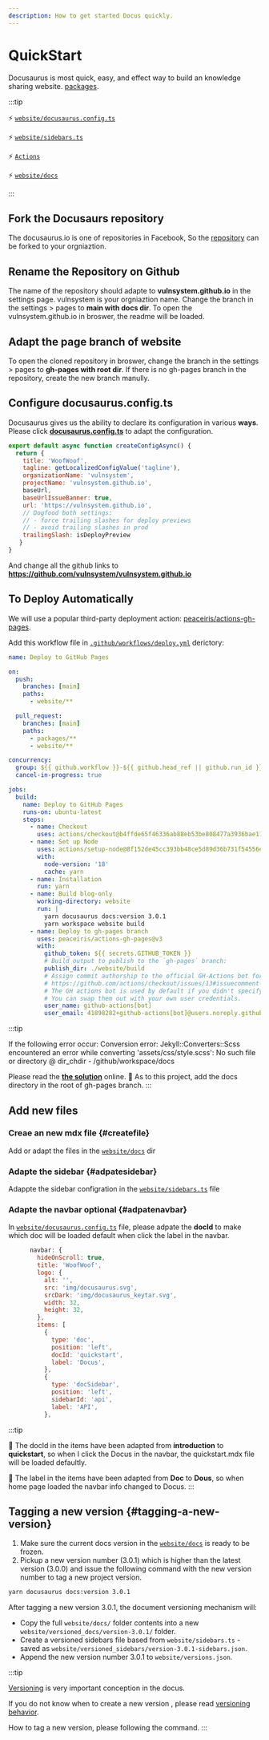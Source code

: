 ```yaml
---
description: How to get started Docus quickly.
---
```


# QuickStart

Docusaurus is most quick, easy, and effect way to build an knowledge sharing website. [packages](https://github.com/facebook/docusaurus/).

:::tip

⚡️ [`website/docusaurus.config.ts`](https://github.com/vulnsystem/vulnsystem.github.io/edit/main/website/docusaurus.config.ts)

⚡️ [`website/sidebars.ts`](https://github.com/vulnsystem/vulnsystem.github.io/edit/main/website/sidebars.ts)

⚡️ [`Actions`](https://github.com/vulnsystem/vulnsystem.github.io/actions)

⚡️ [`website/docs`](https://github.com/vulnsystem/vulnsystem.github.io/tree/main/website/docs)

:::

## Fork the Docusaurs repository 
The docusaurus.io is one of repositories in Facebook, So the [repository](https://github.com/facebook/docusaurus) can be forked to your orgniaztion.

## Rename the Repository on Github
The name of the repository should adapte to **vulnsystem.github.io** in the settings page. vulnsystem is your orgniaztion name.
Change the branch in the settings > pages to **main with docs dir**. To open the vulnsystem.github.io in broswer, the readme will be loaded.

## Adapt the page branch of website
To open the cloned repository in broswer, change the branch in the settings > pages to **gh-pages with root dir**.
If there is no gh-pages branch in the repository, create the new branch manully.

## Configure docusaurus.config.ts
Docusaurus gives us the ability to declare its configuration in various **ways**.  Please click **[docusaurus.config.ts](https://github.com/vulnsystem/vulnsystem.github.io/blob/main/website/docusaurus.config.ts)** to adapt the configuration. 

```js title="docusaurus.config.ts"
export default async function createConfigAsync() {
  return {
    title: 'WoofWoof',
    tagline: getLocalizedConfigValue('tagline'),
    organizationName: 'vulnsystem',
    projectName: 'vulnsystem.github.io',
    baseUrl,
    baseUrlIssueBanner: true,
    url: 'https://vulnsystem.github.io',
    // Dogfood both settings:
    // - force trailing slashes for deploy previews
    // - avoid trailing slashes in prod
    trailingSlash: isDeployPreview
   }
}
```

And change all the github links to **https://github.com/vulnsystem/vulnsystem.github.io**

## To Deploy Automatically
We will use a popular third-party deployment action: [peaceiris/actions-gh-pages](https://github.com/peaceiris/actions-gh-pages#%EF%B8%8F-docusaurus).

Add this workflow file in [`.github/workflows/deploy.yml`](https://github.com/vulnsystem/vulnsystem.github.io/blob/main/.github/workflows/deploy.yml) derictory:

```yml title=".github/workflows/deploy.yml"
name: Deploy to GitHub Pages

on:
  push:
    branches: [main]
    paths: 
      - website/**

  pull_request:
    branches: [main]
    paths: 
      - packages/**
      - website/**

concurrency:
  group: ${{ github.workflow }}-${{ github.head_ref || github.run_id }}
  cancel-in-progress: true

jobs:
  build:
    name: Deploy to GitHub Pages
    runs-on: ubuntu-latest
    steps:
      - name: Checkout
        uses: actions/checkout@b4ffde65f46336ab88eb53be808477a3936bae11 # v4.1.1
      - name: Set up Node
        uses: actions/setup-node@8f152de45cc393bb48ce5d89d36b731f54556e65 # v4.0.0
        with:
          node-version: '18'
          cache: yarn
      - name: Installation
        run: yarn
      - name: Build blog-only
        working-directory: website
        run: |
          yarn docusaurus docs:version 3.0.1
          yarn workspace website build
      - name: Deploy to gh-pages branch
        uses: peaceiris/actions-gh-pages@v3
        with:
          github_token: ${{ secrets.GITHUB_TOKEN }}
          # Build output to publish to the `gh-pages` branch:
          publish_dir: ./website/build
          # Assign commit authorship to the official GH-Actions bot for deploys to `gh-pages` branch:
          # https://github.com/actions/checkout/issues/13#issuecomment-724415212
          # The GH actions bot is used by default if you didn't specify the two fields.
          # You can swap them out with your own user credentials.
          user_name: github-actions[bot]
          user_email: 41898282+github-actions[bot]@users.noreply.github.com
```

:::tip

If the following error occur:
Conversion error: Jekyll::Converters::Scss encountered an error while converting 'assets/css/style.scss':
No such file or directory @ dir_chdir - /github/workspace/docs

Please read the **[the solution](https://github.com/orgs/community/discussions/32805)** online.
🎯 As to this project, add the docs directory in the root of gh-pages branch.
:::

## Add new files

### Creae an new mdx file {#createfile}
Add or adapt the files in the [`website/docs`](https://github.com/vulnsystem/vulnsystem.github.io/tree/main/website/docs) dir

### Adapte the sidebar {#adpatesidebar}
Adappte the sidebar configration in the [`website/sidebars.ts`](https://github.com/vulnsystem/vulnsystem.github.io/blob/main/website/sidebars.ts) file

### Adapte the navbar optional {#adpatenavbar}
In [`website/docusaurus.config.ts`](https://github.com/vulnsystem/vulnsystem.github.io/blob/main/website/docusaurus.config.ts) file, please adpate the **docId** to make which doc will be loaded default when click the label in the navbar.

```js title="docusaurus.config.ts"
      navbar: {
        hideOnScroll: true,
        title: 'WoofWoof',
        logo: {
          alt: '',
          src: 'img/docusaurus.svg',
          srcDark: 'img/docusaurus_keytar.svg',
          width: 32,
          height: 32,
        },
        items: [
          {
            type: 'doc',
            position: 'left',
            docId: 'quickstart',
            label: 'Docus',
          },
          {
            type: 'docSidebar',
            position: 'left',
            sidebarId: 'api',
            label: 'API',
          },
```
:::tip

🎯 The docId in the items have been adapted from **introduction** to **quickstart**, so when I click the Docus in the navbar, the quickstart.mdx file will be loaded defaultly.

🎯 The label in the items have been adapted from **Doc** to **Dous**, so when home page loaded the navbar info changed to Docus.
:::

## Tagging a new version {#tagging-a-new-version}

1. Make sure the current docs version in the [`website/docs`](https://github.com/vulnsystem/vulnsystem.github.io/tree/main/website/docs) is ready to be frozen.
2. Pickup a new version number (3.0.1) which is higher than the latest version (3.0.0) and issue the following command with the new version number to tag a new project version.

```bash
yarn docusaurus docs:version 3.0.1
```

After tagging a new version 3.0.1, the document versioning mechanism will:

- Copy the full `website/docs/` folder contents into a new `website/versioned_docs/version-3.0.1/` folder.
- Create a versioned sidebars file based from `website/sidebars.ts` - saved as `website/versioned_sidebars/version-3.0.1-sidebars.json`.
- Append the new version number 3.0.1 to `website/versions.json`.

:::tip

[Versioning](https://vulnsystem.github.io/docs/versionin) is very important conception in the docus.

If you do not know when to create a new version , please read [versioning behavior](https://vulnsystem.github.io/docs/versioning#configuring-versioning-behavior). 

How to tag a new version, please following the command.
:::

